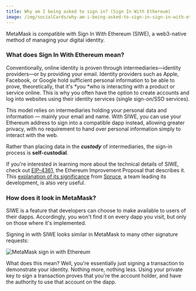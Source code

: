 ```yaml
---
title: Why am I being asked to sign in? (Sign In With Ethereum)
image: /img/socialCards/why-am-i-being-asked-to-sign-in-sign-in-with-ethereum.jpg
---
```



<CustomLayout />

MetaMask is compatible with Sign In With Ethereum (SIWE), a web3-native method of managing your digital identity.

### What does Sign In With Ethereum mean?

Conventionally, online identity is proven through intermediaries—identity providers—or by providing your email. Identity providers such as Apple, Facebook, or Google hold sufficient personal information to be able to prove, theoretically, that it's *you *who is interacting with a product or service online. This is why you often have the option to create accounts and log into websites using their identity services (single sign-on/SSO services).

This model relies on intermediaries holding your personal data and information — mainly your email and name. With SIWE, you can use your Ethereum address to sign into a compatible dapp instead, allowing greater privacy, with no requirement to hand over personal information simply to interact with the web.

Rather than placing data in the **_custody_** of intermediaries, the sign-in process is **self-custodial**.

If you're interested in learning more about the technical details of SIWE, check out [EIP-4361](https://eips.ethereum.org/EIPS/eip-4361), the Ethereum Improvement Proposal that describes it. This [explanation of its significance](https://blog.spruceid.com/sign-in-with-ethereum-is-a-game-changer-part-1/) from [Spruce](https://spruceid.com/), a team leading its development, is also very useful.

### How does it look in MetaMask?

SIWE is a feature that developers can choose to make available to users of their dapps. Accordingly, you won't find it on every dapp you visit, but only on those where it's implemented.

Signing in with SIWE looks similar in MetaMask to many other signature requests:

<div class="center-container">
  <div class="img-small">
    <img
      src={
        require("../../img/privacy-and-security/why-am-i-being-asked-to-sign-in-sign-in-with-ethereum/MetaMask_sign_in_with_Ethereum.png")
          .default
      }
      alt="MetaMask sign in with Ethereum"
    />
  </div>
</div>

What does this mean? Well, you're essentially just signing a transaction to demonstrate your identity. Nothing more, nothing less. Using your private key to sign a transaction proves that you're the account holder, and have the authority to use that account on the dapp.
